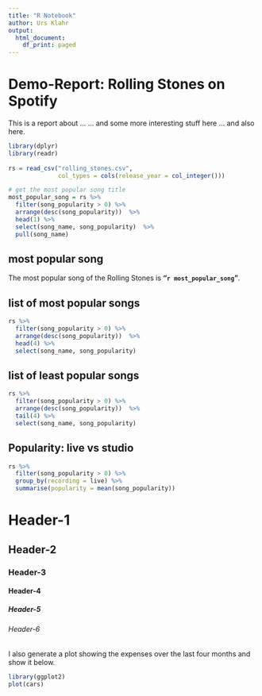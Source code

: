 ```yaml
---
title: "R Notebook"
author: Urs Klahr
output:
  html_document:
    df_print: paged
---
```


# Demo-Report: Rolling Stones on Spotify

This is a report about ...
... and some more interesting stuff here 
... and also here.

```r
library(dplyr)
library(readr)
 
rs = read_csv("rolling_stones.csv",
              col_types = cols(release_year = col_integer()))
```

```r
# get the most popular song title
most_popular_song = rs %>% 
  filter(song_popularity > 0) %>%
  arrange(desc(song_popularity))  %>% 
  head(1) %>%
  select(song_name, song_popularity)  %>% 
  pull(song_name)
```

## most popular song
The most popular song of the Rolling Stones is **"`r most_popular_song`"**.

## list of most popular songs
```r
rs %>% 
  filter(song_popularity > 0) %>%
  arrange(desc(song_popularity))  %>% 
  head(4) %>%
  select(song_name, song_popularity)
```

## list of least popular songs
```r
rs %>% 
  filter(song_popularity > 0) %>%
  arrange(desc(song_popularity))  %>% 
  tail(4) %>%
  select(song_name, song_popularity)
```

## Popularity: live vs studio
```r
rs %>%
  filter(song_popularity > 0) %>%
  group_by(recording = live) %>%
  summarise(popularity = mean(song_popularity))
```



# Header-1
## Header-2
### Header-3
#### Header-4
##### Header-5
###### Header-6

I also generate a plot showing the expenses over the last four
months and show it below.

```r
library(ggplot2)
plot(cars)
```

<image-created-here>

